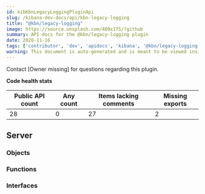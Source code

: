 ```yaml
---
id: kibKbnLegacyLoggingPluginApi
slug: /kibana-dev-docs/api/kbn-legacy-logging
title: "@kbn/legacy-logging"
image: https://source.unsplash.com/400x175/?github
summary: API docs for the @kbn/legacy-logging plugin
date: 2020-11-16
tags: ['contributor', 'dev', 'apidocs', 'kibana', '@kbn/legacy-logging']
warning: This document is auto-generated and is meant to be viewed inside our experimental, new docs system. Reach out in #docs-engineering for more info.
---
```




Contact [Owner missing] for questions regarding this plugin.

**Code health stats**

| Public API count  | Any count | Items lacking comments | Missing exports | 
|-------------------|-----------|------------------------|-----------------|
| 28 | 0 | 27 | 2 |

## Server

### Objects
<DocDefinitionList data={kbnLegacyLoggingObj.server.objects}/>

### Functions
<DocDefinitionList data={kbnLegacyLoggingObj.server.functions}/>

### Interfaces
<DocDefinitionList data={kbnLegacyLoggingObj.server.interfaces}/>

